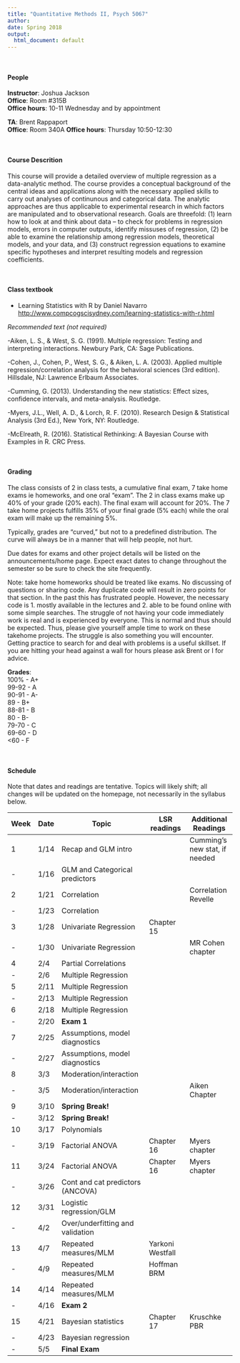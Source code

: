 ```yaml
---
title: "Quantitative Methods II, Psych 5067"
author: 
date: Spring 2018
output:
  html_document: default
---
```

<br>  

#### People
**Instructor**: Joshua Jackson  
**Office**: Room #315B  
**Office hours**: 10-11 Wednesday and by appointment  

**TA**: Brent Rappaport  
**Office**: Room 340A
**Office hours**: Thursday 10:50-12:30 

<br>  

#### Course Descrition#### 

This course will provide a detailed overview of multiple regression as a data-analytic method. The course provides a conceptual background of the central ideas and applications along with the necessary applied skills to carry out analyses of continunous and categorical data. The analytic approaches are thus applicable to experimental research in which factors are manipulated and to observational research. Goals are threefold: (1) learn how to look at and think about data – to check for problems in regression models, errors in computer outputs, identify missuses of regression, (2) be able to examine the relationship among regression models, theoretical models, and your data, and (3) construct regression equations to examine specific hypotheses and interpret resulting models and regression coefficients. 

<br>  

#### Class textbook

- Learning Statistics with R by Daniel Navarro <http://www.compcogscisydney.com/learning-statistics-with-r.html>

*Recommended text (not required)*

-Aiken, L. S., & West, S. G. (1991). Multiple regression: Testing and interpreting interactions. Newbury Park, CA: Sage Publications.

-Cohen, J., Cohen, P., West, S. G., & Aiken, L. A. (2003). Applied multiple regression/correlation analysis for the behavioral sciences (3rd edition). Hillsdale, NJ: Lawrence Erlbaum Associates.

-Cumming, G. (2013). Understanding the new statistics: Effect sizes, confidence intervals, and meta-analysis. Routledge.

-Myers, J.L., Well, A. D., & Lorch, R. F. (2010). Research Design & Statistical Analysis (3rd Ed.), New York, NY: Routledge. 

-McElreath, R. (2016). Statistical Rethinking: A Bayesian Course with Examples in R. CRC Press. 

<br>  

#### Grading
The class consists of 2 in class tests, a cumulative final exam,  7 take home exams ie homeworks, and one oral "exam". The 2 in class exams make up 40% of your grade (20% each). The final exam will account for 20%.  The 7 take home projects fulfills 35% of your final grade (5% each) while the oral exam will make up the remaining 5%. 

Typically, grades are "curved," but not to a predefined distribution. The curve will always be in a manner that will help people, not hurt. 

Due dates for exams and other project details will be listed on the announcements/home page. Expect exact dates to change throughout the semester so be sure to check the site frequently. 

Note: take home homeworks should be treated like exams. No discussing of questions or sharing code. Any duplicate code will result in zero points for that section. In the past this has frustrated people. However, the necessary code is 1. mostly available in the lectures and 2. able to be found online with some simple searches. The struggle of not having your code immediately work is real and is experienced by everyone. This is normal and thus should be expected. Thus, please give yourself ample time to work on these takehome projects. The struggle is also something you will encounter. Getting practice to search for and deal with problems is a useful skillset. If you are hitting your head against a wall for hours please ask Brent or I for advice.   

**Grades**:   
100%   - A+  
99-92 - A  
90-91 - A-  
89    - B+  
88-81 - B  
80    - B-  
79-70 - C  
69-60 - D  
<60   - F  
  
  <br>  
  
#### Schedule####  

Note that dates and readings are tentative. Topics will likely shift; all changes will be updated on the homepage, not necessarily in the syllabus below. 

| Week | Date  |  Topic                                 |LSR readings       | Additional Readings  |
-------|-------|----------------------------------------|--------------------|----------------------|
| 1    | 1/14  | Recap and GLM intro           |                   |Cumming's new stat, if needed|
| -    | 1/16  | GLM and Categorical predictors       |                    |                  |
| 2    | 1/21  | Correlation                       |                    | Correlation Revelle  |
| -    | 1/23  | Correlation                  |                  |                      |
| 3    | 1/28  | Univariate Regression    |   Chapter 15               |                      |
| -    | 1/30  | Univariate Regression            |                  |  MR Cohen chapter     |
| 4    | 2/4   | Partial Correlations              |                  |                      |
| -    | 2/6   | Multiple Regression                    |                  |      |
| 5    | 2/11  | Multiple Regression                |                  |                      |
| -    | 2/13  | Multiple Regression         |                  |                      |
| 6    | 2/18  | Multiple Regression                 |                    |                      |
| -    | 2/20  | **Exam 1**          |                    |                      |
| 7    | 2/25  | Assumptions, model diagnostics                  |                    |        |
| -    | 2/27  | Assumptions, model diagnostics          |               |                      |
| 8    | 3/3   | Moderation/interaction          |                    |                      |
| -    | 3/5   | Moderation/interaction           |                     | Aiken  Chapter        |
| 9    | 3/10  | **Spring Break!**                |                      |                      |
| -    | 3/12  | **Spring Break!**                 |                     |                      |
| 10   | 3/17  | Polynomials                     |                   |          |
| -    | 3/19  | Factorial ANOVA                 |    Chapter 16                  |   Myers chapter   |
| 11   | 3/24  | Factorial ANOVA     |    Chapter 16          |        Myers chapter         |
| -    | 3/26  | Cont and cat predictors (ANCOVA)              |                     |       |
| 12   | 3/31  | Logistic regression/GLM     |                 |                      |
| -    | 4/2   | Over/underfitting and validation    |            |     |Cohen Logistic Chapter 
| 13   | 4/7   | Repeated measures/MLM              |      Yarkoni Westfall     |    |
| -    | 4/9   | Repeated measures/MLM        |   Hoffman BRM             |                      |
| 14   | 4/14  | Repeated measures/MLM                                  |                      |
| -    | 4/16  | **Exam 2**                 |             |          |
| 15   | 4/21  | Bayesian statistics     |  Chapter 17      | Kruschke PBR                     |
| -    | 4/23  | Bayesian regression             |                      |                      |
| -    | 5/5   | **Final Exam**             |                      |                      |


